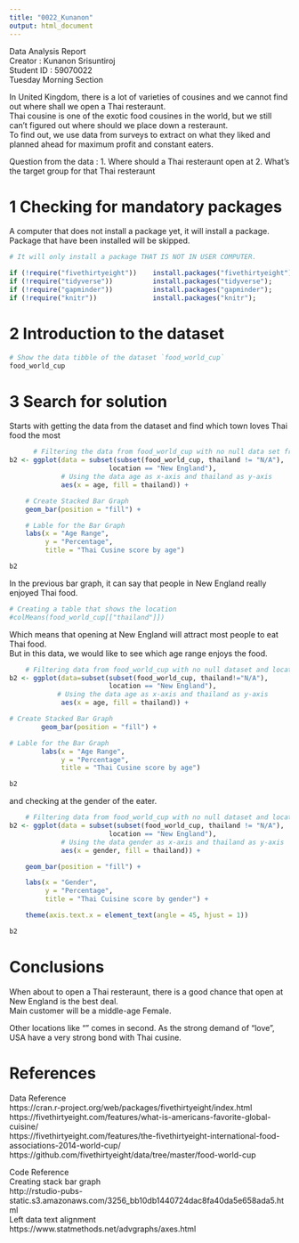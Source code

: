 ```yaml
---
title: "0022_Kunanon"
output: html_document
---
```


Data Analysis Report <br>
Creator : Kunanon Srisuntiroj<br>
Student ID : 59070022<br>
Tuesday Morning Section

In United Kingdom, there is a lot of varieties of cousines and we cannot find out where shall we open a Thai resteraunt.<br>
Thai cousine is one of the exotic food cousines in the world, but we still can't figured out where should we place down a resteraunt.<br>
To find out, we use data from surveys to extract on what they liked and planned ahead for maximum profit and constant eaters.

Question from the data :
1. Where should a Thai resteraunt open at
2. What's the target group for that Thai resteraunt

# 1 Checking for mandatory packages
A computer that does not install a package yet, it will install a package.<br>
Package that have been installed will be skipped.
```r
# It will only install a package THAT IS NOT IN USER COMPUTER.

if (!require("fivethirtyeight"))    install.packages("fivethirtyeight");
if (!require("tidyverse"))          install.packages("tidyverse");
if (!require("gapminder"))          install.packages("gapminder");
if (!require("knitr"))              install.packages("knitr");
```

# 2 Introduction to the dataset
```r
# Show the data tibble of the dataset `food_world_cup`
food_world_cup
```

# 3 Search for solution
Starts with getting the data from the dataset and find which town loves Thai food the most
```r
      # Filtering the data from food_world_cup with no null data set from location or thailand
b2 <- ggplot(data = subset(subset(food_world_cup, thailand != "N/A"),
                         location == "New England"),
             # Using the data age as x-axis and thailand as y-axis
             aes(x = age, fill = thailand)) +

    # Create Stacked Bar Graph
    geom_bar(position = "fill") +

    # Lable for the Bar Graph
    labs(x = "Age Range",
         y = "Percentage",
         title = "Thai Cusine score by age")

b2
```
In the previous bar graph, it can say that people in New England really enjoyed Thai food.<br>

```r
# Creating a table that shows the location
#colMeans(food_world_cup[["thailand"]])

```

Which means that opening at New England will attract most people to eat Thai food. <br>
But in this data, we would like to see which age range enjoys the food.

```r
    # Filtering data from food_world_cup with no null dataset and location is 'New England'
b2 <- ggplot(data=subset(subset(food_world_cup, thailand!="N/A"),
                         location == "New England"),
            # Using the data age as x-axis and thailand as y-axis          
             aes(x = age, fill = thailand)) +

# Create Stacked Bar Graph
        geom_bar(position = "fill") +

# Lable for the Bar Graph
        labs(x = "Age Range",
             y = "Percentage",
             title = "Thai Cusine score by age")

b2
```

and checking at the gender of the eater.
```r
    # Filtering data from food_world_cup with no null dataset and location is 'New England'
b2 <- ggplot(data = subset(subset(food_world_cup, thailand != "N/A"),
                         location == "New England"),
             # Using the data gender as x-axis and thailand as y-axis
             aes(x = gender, fill = thailand)) +

    geom_bar(position = "fill") +

    labs(x = "Gender",
         y = "Percentage",
         title = "Thai Cuisine score by gender") +

    theme(axis.text.x = element_text(angle = 45, hjust = 1))

b2
```

# Conclusions
When about to open a Thai resteraunt, there is a good chance that open at New England is the best deal.<br>
Main customer will be a middle-age Female. <br>

Other locations like "" comes in second. As the strong demand of "love", USA have a very strong bond with Thai cusine.<br>


# References <br>
Data Reference <br>
https://cran.r-project.org/web/packages/fivethirtyeight/index.html<br>
https://fivethirtyeight.com/features/what-is-americans-favorite-global-cuisine/<br>
https://fivethirtyeight.com/features/the-fivethirtyeight-international-food-associations-2014-world-cup/<br>
https://github.com/fivethirtyeight/data/tree/master/food-world-cup<br>

Code Reference<br>
Creating stack bar graph <br>http://rstudio-pubs-static.s3.amazonaws.com/3256_bb10db1440724dac8fa40da5e658ada5.html<br>
Left data text alignment <br>https://www.statmethods.net/advgraphs/axes.html
